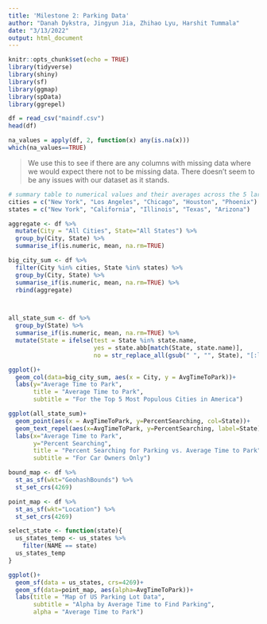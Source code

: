 ```yaml
---
title: 'Milestone 2: Parking Data'
author: "Danah Dykstra, Jingyun Jia, Zhihao Lyu, Harshit Tummala"
date: "3/13/2022"
output: html_document
---
```


```r
knitr::opts_chunk$set(echo = TRUE)
library(tidyverse)
library(shiny)
library(sf)
library(ggmap)
library(spData)
library(ggrepel)
```

```r
df = read_csv("maindf.csv")
head(df)
```

```r
na_values = apply(df, 2, function(x) any(is.na(x)))
which(na_values==TRUE)
```
> We use this to see if there are any columns with missing data where we would expect there not to be missing data. There doesn't seem to be any issues with our dataset as it stands.
  
```r
# summary table to numerical values and their averages across the 5 largest cities
cities = c("New York", "Los Angeles", "Chicago", "Houston", "Phoenix")
states = c("New York", "California", "Illinois", "Texas", "Arizona")

aggregate <- df %>% 
  mutate(City = "All Cities", State="All States") %>% 
  group_by(City, State) %>% 
  summarise_if(is.numeric, mean, na.rm=TRUE)

big_city_sum <- df %>% 
  filter(City %in% cities, State %in% states) %>%
  group_by(City, State) %>% 
  summarise_if(is.numeric, mean, na.rm=TRUE) %>% 
  rbind(aggregate)



all_state_sum <- df %>% 
  group_by(State) %>% 
  summarise_if(is.numeric, mean, na.rm=TRUE) %>% 
  mutate(State = ifelse(test = State %in% state.name, 
                        yes = state.abb[match(State, state.name)], 
                        no = str_replace_all(gsub(" ", "", State), "[:lower:]+", "")))
```

```r
ggplot()+
  geom_col(data=big_city_sum, aes(x = City, y = AvgTimeToPark))+
  labs(y="Average Time to Park",
       title = "Average Time to Park",
       subtitle = "For the Top 5 Most Populous Cities in America")

ggplot(all_state_sum)+
  geom_point(aes(x = AvgTimeToPark, y=PercentSearching, col=State))+
  geom_text_repel(aes(x=AvgTimeToPark, y=PercentSearching, label=State),size=2.5, max.overlaps=Inf)+
  labs(x="Average Time to Park",
       y="Percent Searching",
       title = "Percent Searching for Parking vs. Average Time to Park",
       subtitle = "For Car Owners Only")
```

```r
bound_map <- df %>% 
  st_as_sf(wkt="GeohashBounds") %>% 
  st_set_crs(4269)

point_map <- df %>% 
  st_as_sf(wkt="Location") %>% 
  st_set_crs(4269)

select_state <- function(state){
  us_states_temp <- us_states %>% 
    filter(NAME == state)
  us_states_temp
}
```

```r
ggplot()+
  geom_sf(data = us_states, crs=4269)+
  geom_sf(data=point_map, aes(alpha=AvgTimeToPark))+
  labs(title = "Map of US Parking Lot Data",
       subtitle = "Alpha by Average Time to Find Parking",
       alpha = "Average Time to Park")
```